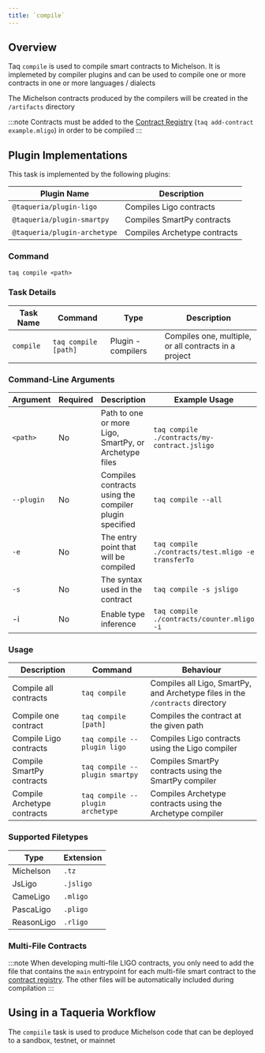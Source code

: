 ```yaml
---
title: `compile`
---
```


## Overview

Taq `compile` is used to compile smart contracts to Michelson. It is implemeted by compiler plugins and can be used to compile one or more contracts in one or more languages / dialects

The Michelson contracts produced by the compilers will be created in the `/artifacts` directory

:::note
Contracts must be added to the [Contract Registry](/docs/tasks/add-contract) (`taq add-contract example.mligo`) in order to be compiled
:::

## Plugin Implementations

This task is implemented by the following plugins:

| Plugin Name                  | Description                       |
| ---------------------------- | --------------------------------- |
| `@taqueria/plugin-ligo`      | Compiles Ligo contracts           |
| `@taqueria/plugin-smartpy`   | Compiles SmartPy contracts        |
| `@taqueria/plugin-archetype` | Compiles Archetype contracts      |

### Command

```shell
taq compile <path> 
```

### Task Details

| Task Name      | Command                       | Type                | Description                                           | 
| -------------- | ----------------------------- | ------------------- | ----------------------------------------------------- |
| `compile`      | `taq compile [path]`          | Plugin - compilers  | Compiles one, multiple, or all contracts in a project |

### Command-Line Arguments

| Argument     | Required | Description                                            | Example Usage                                         |
| ------------ | -------- | ------------------------------------------------------ | ----------------------------------------------------- |
| `<path>`     | No       | Path to one or more Ligo, SmartPy, or Archetype files  | `taq compile ./contracts/my-contract.jsligo`          |
| `--plugin`   | No       | Compiles contracts using the compiler plugin specified | `taq compile --all`                                   |
|  `-e`        | No       | The entry point that will be compiled                  | `taq compile ./contracts/test.mligo -e transferTo`    |
|  `-s`        | No       | The syntax used in the contract                        | `taq compile -s jsligo`                               |      
|  -i          | No       | Enable type inference                                  | `taq compile ./contracts/counter.mligo -i`            |  

### Usage

| Description                 | Command                            | Behaviour                                                                     |
| --------------------------- | ---------------------------------- | ----------------------------------------------------------------------------- |
| Compile all contracts       | `taq compile`                      | Compiles all Ligo, SmartPy, and Archetype files in the `/contracts` directory |
| Compile one contract        | `taq compile [path]`               | Compiles the contract at the given path                                       |
| Compile Ligo contracts      | `taq compile --plugin ligo`        | Compiles Ligo contracts using the Ligo compiler                               |
| Compile SmartPy contracts   | `taq compile --plugin smartpy`     | Compiles SmartPy contracts using the SmartPy compiler                         |
| Compile Archetype contracts | `taq compile --plugin archetype`   | Compiles Archetype contracts using the Archetype compiler                     |
 
### Supported Filetypes

| Type             | Extension  |
| ---------------- | ---------- |
| Michelson        | `.tz`      |
| JsLigo           | `.jsligo`  |
| CameLigo         | `.mligo`   |
| PascaLigo        | `.pligo`   |     
| ReasonLigo       | `.rligo`   |

### Multi-File Contracts

:::note
When developing multi-file LIGO contracts, you only need to add the file that contains the `main` entrypoint for each multi-file smart contract to the [contract registry](/docs/tasks/add-contract). The other files will be automatically included during compilation
:::

## Using in a Taqueria Workflow

The `compiile` task is used to produce Michelson code that can be deployed to a sandbox, testnet, or mainnet 

